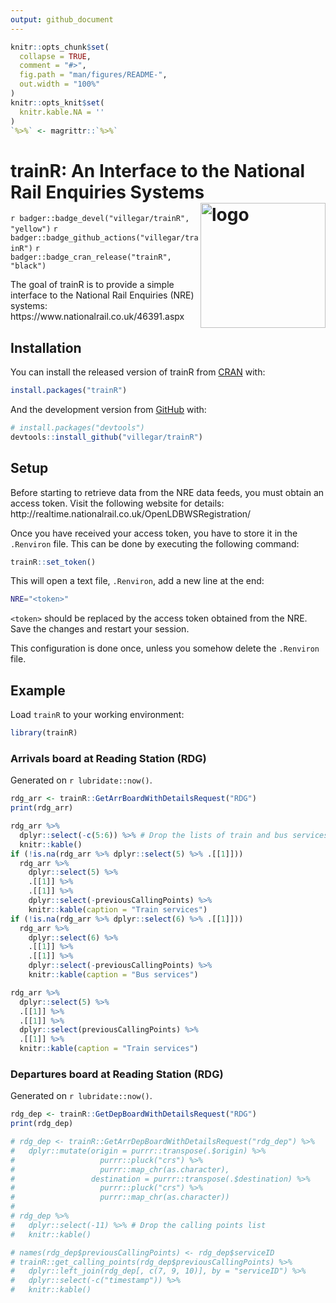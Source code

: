 ```yaml
---
output: github_document
---
```

<!-- README.md is generated from README.Rmd. Please edit that file -->

```r
knitr::opts_chunk$set(
  collapse = TRUE,
  comment = "#>",
  fig.path = "man/figures/README-",
  out.width = "100%"
)
knitr::opts_knit$set(
  knitr.kable.NA = ''
)
`%>%` <- magrittr::`%>%`
```

# trainR: An Interface to the National Rail Enquiries Systems <img src="https://raw.githubusercontent.com/villegar/trainR/main/inst/images/logo.png" alt="logo" align="right" height=200px/>

<!-- badges: start -->
`r badger::badge_devel("villegar/trainR", "yellow")`
`r badger::badge_github_actions("villegar/trainR")`
`r badger::badge_cran_release("trainR", "black")`
<!-- badges: end -->

The goal of trainR is to provide a simple interface to the National Rail Enquiries (NRE) systems: https://www.nationalrail.co.uk/46391.aspx

## Installation

You can install the released version of trainR from [CRAN](https://CRAN.R-project.org) with:

``` r
install.packages("trainR")
```

And the development version from [GitHub](https://github.com/) with:

``` r
# install.packages("devtools")
devtools::install_github("villegar/trainR")
```

## Setup
Before starting to retrieve data from the NRE data feeds, you must obtain an access token. 
Visit the following website for details: http://realtime.nationalrail.co.uk/OpenLDBWSRegistration/

Once you have received your access token, you have to store it in the `.Renviron` file. This can be 
done by executing the following command:

```r
trainR::set_token()
```

This will open a text file, `.Renviron`, add a new line at the end:
```bash
NRE="<token>"
```

`<token>` should be replaced by the access token obtained from the NRE. Save the changes and restart 
your session.

This configuration is done once, unless you somehow delete the `.Renviron` file.

## Example

Load `trainR` to your working environment:
```r
library(trainR)
```

### Arrivals board at Reading Station (RDG)

Generated on `r lubridate::now()`.

```r
rdg_arr <- trainR::GetArrBoardWithDetailsRequest("RDG")
print(rdg_arr)
```

<!-- Inspect the `rdg_arr` object: -->

```r
rdg_arr %>%
  dplyr::select(-c(5:6)) %>% # Drop the lists of train and bus services
  knitr::kable()
if (!is.na(rdg_arr %>% dplyr::select(5) %>% .[[1]]))
  rdg_arr %>%
    dplyr::select(5) %>%
    .[[1]] %>%
    .[[1]] %>%
    dplyr::select(-previousCallingPoints) %>%
    knitr::kable(caption = "Train services")
if (!is.na(rdg_arr %>% dplyr::select(6) %>% .[[1]]))
  rdg_arr %>%
    dplyr::select(6) %>%
    .[[1]] %>%
    .[[1]] %>%
    dplyr::select(-previousCallingPoints) %>%
    knitr::kable(caption = "Bus services")
```

<!-- #### Previous calling points -->
```r
rdg_arr %>%
  dplyr::select(5) %>%
  .[[1]] %>%
  .[[1]] %>%
  dplyr::select(previousCallingPoints) %>%
  .[[1]] %>%
  knitr::kable(caption = "Train services")
```

### Departures board at Reading Station (RDG)

Generated on `r lubridate::now()`.

```r
rdg_dep <- trainR::GetDepBoardWithDetailsRequest("RDG")
print(rdg_dep)
```

```r
# rdg_dep <- trainR::GetArrDepBoardWithDetailsRequest("rdg_dep") %>%
#   dplyr::mutate(origin = purrr::transpose(.$origin) %>%
#                   purrr::pluck("crs") %>%
#                   purrr::map_chr(as.character),
#                 destination = purrr::transpose(.$destination) %>%
#                   purrr::pluck("crs") %>%
#                   purrr::map_chr(as.character))
# 
# rdg_dep %>%
#   dplyr::select(-11) %>% # Drop the calling points list
#   knitr::kable()
```

<!-- #### Previous calling points -->
```r
# names(rdg_dep$previousCallingPoints) <- rdg_dep$serviceID
# trainR::get_calling_points(rdg_dep$previousCallingPoints) %>%
#   dplyr::left_join(rdg_dep[, c(7, 9, 10)], by = "serviceID") %>%
#   dplyr::select(-c("timestamp")) %>%
#   knitr::kable()
```
